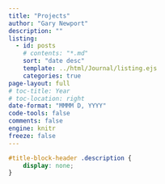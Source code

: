```yaml
---
title: "Projects"
author: "Gary Newport"
description: ""
listing:
  - id: posts
    # contents: "*.md"
    sort: "date desc"
    template: ../html/Journal/listing.ejs
    categories: true
page-layout: full
# toc-title: Year
# toc-location: right
date-format: "MMMM D, YYYY"
code-tools: false
comments: false
engine: knitr
freeze: false
---
```

 
```css
#title-block-header .description {
    display: none;
}
```


:::{#posts}
:::


